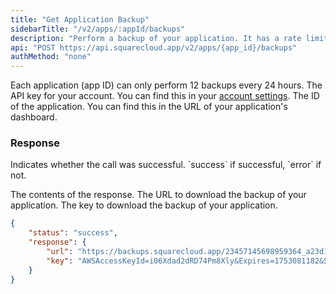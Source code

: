 ```yaml
---
title: "Get Application Backup"
sidebarTitle: "/v2/apps/:appId/backups"
description: "Perform a backup of your application. It has a rate limit of 1 request every 60 seconds."
api: "POST https://api.squarecloud.app/v2/apps/{app_id}/backups"
authMethod: "none"
---
```


<Warning>Each application (app ID) can only perform 12 backups every 24 hours.</Warning>
<ParamField header="Authorization" type="string" placeholder="API KEY" required>
  The API key for your account. You can find this in your [account settings](https://squarecloud.app/dashboard/settings).
</ParamField>
<ParamField path="app_id" type="string" placeholder="Application ID" required>
  The ID of the application. You can find this in the URL of your application's dashboard.
</ParamField>

### Response

<ResponseField name="status" type="string">
  Indicates whether the call was successful. `success` if successful, `error` if not.
</ResponseField>
<ResponseField name="response" type="object">

The contents of the response.
<Expandable title="Toggle object">
<ResponseField name="url" type="string">
  The URL to download the backup of your application.
</ResponseField>
<ResponseField name="key" type="string">
  The key to download the backup of your application.
</ResponseField>
</Expandable>
</ResponseField>
<ResponseExample>
```json
{
    "status": "success",
    "response": {
        "url": "https://backups.squarecloud.app/23457145698959364_a23d130fcc9ddaf2d288ae9599a4292c32.zip?AWSAccessKeyId=i06Xdad2dRD74Pm8Xly&Expires=1753081182&Signature=riWPedawcsouRAPGU5n3kGHnWoOuw%3D",
        "key": "AWSAccessKeyId=i06Xdad2dRD74Pm8Xly&Expires=1753081182&Signature=riWPedawcsouRAPGU5n3kGHnWoOuw%3D"
    }
}
```
</ResponseExample>
